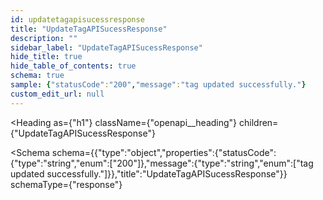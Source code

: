 ```yaml
---
id: updatetagapisucessresponse
title: "UpdateTagAPISucessResponse"
description: ""
sidebar_label: "UpdateTagAPISucessResponse"
hide_title: true
hide_table_of_contents: true
schema: true
sample: {"statusCode":"200","message":"tag updated successfully."}
custom_edit_url: null
---
```



<Heading
  as={"h1"}
  className={"openapi__heading"}
  children={"UpdateTagAPISucessResponse"}
>
</Heading>





<Schema
  schema={{"type":"object","properties":{"statusCode":{"type":"string","enum":["200"]},"message":{"type":"string","enum":["tag updated successfully."]}},"title":"UpdateTagAPISucessResponse"}}
  schemaType={"response"}
>
  
</Schema>
            